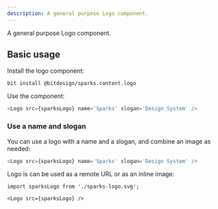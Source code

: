 ```yaml
---
description: A general purpose Logo component.
---
```



A general purpose Logo component. 

## Basic usage

Install the logo component:

```
bit install @bitdesign/sparks.content.logo
```

Use the component:

```js
<Logo src={sparksLogo} name='Sparks' slogan='Design System' />
```

### Use a name and slogan

You can use a logo with a name and a slogan, and combine an image as needed:

```js live
<Logo src={sparksLogo} name='Sparks' slogan='Design System' />
```

Logo is can be used as a remote URL or as an inline image:

```tsx
import sparksLogo from './sparks-logo.svg';

<Logo src={sparksLogo} />
```
